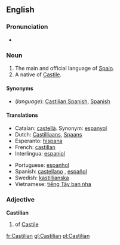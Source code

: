 {{wikipedia}}
==English==

===Pronunciation===
*{{audio|en-us-Castilian.ogg|Audio (US)}}

===Noun===
{{en-proper noun}}

# The main and official language of [[w:Spain|Spain]].
# A native of [[Castile]].

====Synonyms====
*(''language''): [[Castilian Spanish]], [[Spanish]]

====Translations====
{{trans-top|Language}}
*Catalan: [[castellà]]. Synonym: [[espanyol]]
*Dutch: [[Castilliaans]], [[Spaans]]
*Esperanto: [[hispana]]
*French: [[castillan]]
*Interlingua: [[espaniol]]
{{trans-mid}}
*Portuguese: [[espanhol]]
*Spanish: [[castellano]] {{m}}, [[español]] {{m}}
*Swedish: [[kastillianska]]
*Vietnamese: [[tiếng Tây ban nha]]
{{trans-bottom}}

===Adjective===
'''Castilian'''

# of [[Castile]]

[[fr:Castilian]]
[[gl:Castilian]]
[[pl:Castilian]]